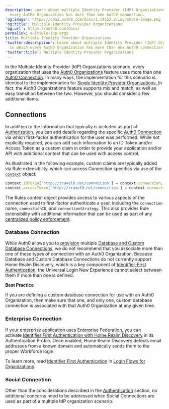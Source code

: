 ```yaml
---
description: Learn about multiple Identity Provider (IdP) Organizations, in which
  every Auth0 Organization has more than one Auth0 connection.
'og:image': https://cdn2.auth0.com/docs/1.14553.0/img/share-image.png
'og:title': Multiple Identity Provider Organizations
'og:url': https://auth0.com/docs/
permalink: multiple-idp-orgs
title: Multiple Identity Provider Organizations
'twitter:description': Learn about multiple Identity Provider (IdP) Organizations,
  in which every Auth0 Organization has more than one Auth0 connection.
'twitter:title': Multiple Identity Provider Organizations
---
```

In the Multiple <Tooltip tip="Identity Provider (IdP): Service that stores and manages digital identities." cta="View Glossary" href="/docs/glossary?term=Identity+Provider">Identity Provider</Tooltip> (IdP) Organizations scenario, every organization that uses the [Auth0 Organizations](/docs/manage-users/organizations/organizations-overview) feature uses more than one [Auth0 Connection](/docs/authenticate/identity-providers). In many ways, the implementation for this scenario is identical to the implementation for [Single Identity Provider Organizations. I](/docs/get-started/architecture-scenarios/multiple-organization-architecture/single-identity-provider-organizations)n fact, the Auth0 Organizations feature supports mix and match, as well as easy transition between the two. However, you should consider a few additional items.

## Connections

In addition to the information that typically is included as part of [Authorization](/docs/get-started/architecture-scenarios/multiple-organization-architecture/single-identity-provider-organizations/authorization), you can add details regarding the specific [Auth0 Connection](/docs/authenticate/identity-providers) via which first-factor authentication for the user was performed. While not explicitly required, you can add such information to an <Tooltip tip="ID Token: Credential meant for the client itself, rather than for accessing a resource." cta="View Glossary" href="/docs/glossary?term=ID+Token">ID Token</Tooltip> and/or <Tooltip tip="Access Token: Authorization credential, in the form of an opaque string or JWT, used to access an API." cta="View Glossary" href="/docs/glossary?term=Access+Token">Access Token</Tooltip> as a custom claim in order to provide your application and/or API with additional context that can be used with access control.

As illustrated in the following example, custom claims are typically added via Rule extensibility, which can access Connection specifics via use of the [`context`](/docs/customize/rules/context-object) object:

```js lines
context.idToken['http://travel0.net/connection'] = context.connection;     // Connection name claim
context.accessToken['http://travel0.net/connection'] = context.connection; // Connection name claim
```






<Callout icon="file-lines" color="#0EA5E9" iconType="regular">

The Rules context object provides access to various aspects of the connection used to first-factor authenticate a user, including the `connection` name, `connectionID`, and `connectionStrategy`. This also provides Rule extensibility with additional information that can be used as part of any [centralized policy enforcement](/docs/get-started/architecture-scenarios/multiple-organization-architecture/single-identity-provider-organizations/authorization).

</Callout>

### Database Connection

While Auth0 allows you to [provision](/docs/get-started/architecture-scenarios/multiple-organization-architecture/single-identity-provider-organizations/provisioning) multiple [Database and Custom Database Connections](/docs/authenticate/database-connections), we do not recommend that you associate more than one of these types of connection with an Auth0 Organization. Because Database and Custom Database Connections do not currently support Home Realm Discovery, which is a key component of [Identifier-First Authentication](/docs/authenticate/login/auth0-universal-login/identifier-first), the <Tooltip tip="Universal Login: Your application redirects to Universal Login, hosted on Auth0's Authorization Server, to verify a user's identity." cta="View Glossary" href="/docs/glossary?term=Universal+Login">Universal Login</Tooltip> New Experience cannot select between them if more than one is defined.

<Callout icon="file-lines" color="#0EA5E9" iconType="regular">

**Best Practice**

If you are defining a custom database connection for use with an Auth0 Organization, then make sure that one, and only one, custom database connection is associated with that Auth0 Organization at any given time.

</Callout>

### Enterprise Connection

If your enterprise application uses [Enterprise Federation](/docs/authenticate/enterprise-connections), you can activate [Identifier First Authentication with Home Realm Discovery](/docs/authenticate/login/auth0-universal-login/identifier-first) in its Authentication Profile. Once enabled, Home Realm Discovery detects email addresses from a known domain and automatically sends them to the proper Workforce login.

To learn more, read [Identifier First Authentication](/docs/manage-users/organizations/login-flows-for-organizations#identifier-first-authentication) in [Login Flows for Organizations](/docs/manage-users/organizations/login-flows-for-organizations).

### Social Connection

Other than the considerations described in the [Authentication](/docs/get-started/architecture-scenarios/multiple-organization-architecture/single-identity-provider-organizations/authentication) section, no additional concerns need to be addressed when Social Connections are used as part of a multiple IdP organization scenario.